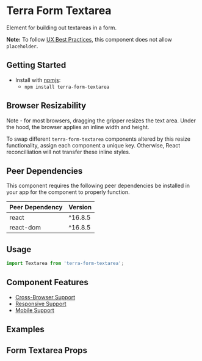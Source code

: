 


<Badge />

# Terra Form Textarea

Element for building out textareas in a form.

**Note:** To follow [UX Best Practices](https://www.w3.org/WAI/GL/low-vision-a11y-tf/wiki/Placeholder_Research), this component does not allow `placeholder`.

## Getting Started

- Install with [npmjs](https://www.npmjs.com):
  - `npm install terra-form-textarea`

## Browser Resizability
Note - for most browsers, dragging the gripper resizes the text area. Under the hood, the browser applies an inline width and height.

To swap different `terra-form-textarea` components altered by this resize functionality, assign each component a unique key. Otherwise, React reconcilliation will not transfer these inline styles.

<!-- AUTO-GENERATED-CONTENT:START Peer Dependencies -->
## Peer Dependencies

This component requires the following peer dependencies be installed in your app for the component to properly function.

| Peer Dependency | Version |
|-|-|
| react | ^16.8.5 |
| react-dom | ^16.8.5 |

<!-- AUTO-GENERATED-CONTENT:END -->

## Usage

```jsx
import Textarea from 'terra-form-textarea';
```

## Component Features
* [Cross-Browser Support](https://engineering.cerner.com/terra-ui/about/terra-ui/component-standards#cross-browser-support)
* [Responsive Support](https://engineering.cerner.com/terra-ui/about/terra-ui/component-standards#responsive-support)
* [Mobile Support](https://engineering.cerner.com/terra-ui/about/terra-ui/component-standards#mobile-support)

## Examples
<TextareaExample />
<FixedSmallSizeExample />
<FixedMediumSizeExample />
<FixedLargeSizeExample />
<ResizableExample />
<FillContainerExample />
<InvalidExample />
<IncompleteExample description="Applies theme-specific styling for incomplete, this example shows simple version of incomplete styling being removed after value is added. ***Note: Only use incomplete if given specific guidance, reserved for specific applications when no value has been provided. Not for general use.***" />
<DisabledExample />
<TextareaProgrammaticSet />

## Form Textarea Props
<FormTextareaPropsTable />
